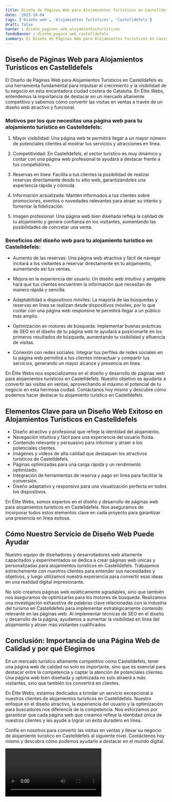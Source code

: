 ```yaml
---
title: Diseño de Páginas Web para Alojamientos Turísticos en Castelldefels
date: '2023-10-04'
tags: ['Diseño web', 'Alojamientos Turísticos', 'Castelldefels']
draft: false
banner : diseño_paginas_web_alojamientosturísticos
fondoBanner : diseño_pagina_web_castelldefels
summary: El Diseño de Páginas Web para Alojamientos Turísticos en Castelldefels es una herramienta fundamental para impulsar el crecimiento y la visibilidad de tu negocio en esta encantadora ciudad costera de Cataluña. En Élite Webs, entendemos la importancia de destacar en un mercado altamente competitivo y sabemos cómo convertir las visitas en ventas a través de un diseño web atractivo y funcional.
---
```


## Diseño de Páginas Web para Alojamientos Turísticos en Castelldefels

El Diseño de Páginas Web para Alojamientos Turísticos en Castelldefels es una herramienta fundamental para impulsar el crecimiento y la visibilidad de tu negocio en esta encantadora ciudad costera de Cataluña. En Élite Webs, entendemos la importancia de destacar en un mercado altamente competitivo y sabemos cómo convertir las visitas en ventas a través de un diseño web atractivo y funcional.

### Motivos por los que necesitas una página web para tu alojamiento turístico en Castelldefels:

1. Mayor visibilidad: Una página web te permitirá llegar a un mayor número de potenciales clientes al mostrar tus servicios y atracciones en línea.

2. Competitividad: En Castelldefels, el sector turístico es muy dinámico y contar con una página web profesional te ayudará a destacar frente a tus competidores.

3. Reservas en línea: Facilita a tus clientes la posibilidad de realizar reservas directamente desde tu sitio web, garantizándoles una experiencia rápida y cómoda.

4. Información actualizada: Mantén informados a tus clientes sobre promociones, eventos o novedades relevantes para atraer su interés y fomentar la fidelización.

5. Imagen profesional: Una página web bien diseñada refleja la calidad de tu alojamiento y genera confianza en los visitantes, aumentando las posibilidades de concretar una venta.

### Beneficios del diseño web para tu alojamiento turístico en Castelldefels:

- Aumento de las reservas: Una página web atractiva y fácil de navegar incitará a los visitantes a reservar directamente en tu alojamiento, aumentando así tus ventas.

- Mejora en la experiencia del usuario: Un diseño web intuitivo y amigable hará que tus clientes encuentren la información que necesitan de manera rápida y sencilla.

- Adaptabilidad a dispositivos móviles: La mayoría de las búsquedas y reservas en línea se realizan desde dispositivos móviles, por lo que contar con una página web responsive te permitirá llegar a un público más amplio.

- Optimización en motores de búsqueda: Implementar buenas prácticas de SEO en el diseño de tu página web te ayudará a posicionarte en los primeros resultados de búsqueda, aumentando tu visibilidad y afluencia de visitas.

- Conexión con redes sociales: Integrar tus perfiles de redes sociales en tu página web permitirá a tus clientes interactuar y compartir tus servicios, generando un mayor alcance y presencia en línea.

En Élite Webs nos especializamos en el diseño y desarrollo de páginas web para alojamientos turísticos en Castelldefels. Nuestro objetivo es ayudarte a convertir las visitas en ventas, aprovechando al máximo el potencial de tu negocio en esta hermosa ciudad. Contáctanos hoy mismo y descubre cómo podemos hacer destacar tu alojamiento turístico en Castelldefels.

<GifSeo />

<Cta />

## Elementos Clave para un Diseño Web Exitoso en Alojamientos Turísticos en Castelldefels

- Diseño atractivo y profesional que refleje la identidad del alojamiento.
- Navegación intuitiva y fácil para una experiencia del usuario fluida.
- Contenido relevante y persuasivo para informar y atraer a los potenciales clientes.
- Imágenes y videos de alta calidad que destaquen los atractivos turísticos de Castelldefels.
- Páginas optimizadas para una carga rápida y un rendimiento optimizado.
- Integración de herramientas de reserva y pago en línea para facilitar la conversión.
- Diseño adaptativo y responsivo para una visualización perfecta en todos los dispositivos.

En Élite Webs, somos expertos en el diseño y desarrollo de páginas web para alojamientos turísticos en Castelldefels. Nos aseguramos de incorporar todos estos elementos clave en cada proyecto para garantizar una presencia en línea exitosa.

## Cómo Nuestro Servicio de Diseño Web Puede Ayudar

Nuestro equipo de diseñadores y desarrolladores web altamente capacitados y experimentados se dedica a crear páginas web únicas y personalizadas para alojamientos turísticos en Castelldefels. Trabajamos estrechamente con nuestros clientes para entender sus necesidades y objetivos, y luego utilizamos nuestra experiencia para convertir esas ideas en una realidad digital impresionante.

No solo creamos páginas web estéticamente agradables, sino que también nos aseguramos de optimizarlas para los motores de búsqueda. Realizamos una investigación exhaustiva de palabras clave relacionadas con la industria del turismo en Castelldefels para implementar estratégicamente contenido relevante en las páginas web. Al implementar técnicas de SEO en el diseño y desarrollo de la página, ayudamos a aumentar la visibilidad en línea del alojamiento y atraer más visitantes cualificados.

## Conclusión: Importancia de una Página Web de Calidad y por qué Elegirnos

En un mercado turístico altamente competitivo como Castelldefels, tener una página web de calidad no solo es importante, sino que es esencial para destacar entre la competencia y captar la atención de potenciales clientes. Una página web bien diseñada y optimizada no solo atraerá a más visitantes, sino que también los convertirá en clientes.

En Élite Webs, estamos dedicados a brindar un servicio excepcional a nuestros clientes de alojamientos turísticos en Castelldefels. Nuestro enfoque en el diseño atractivo, la experiencia del usuario y la optimización para buscadores nos diferencia de la competencia. Nos esforzamos por garantizar que cada página web que creamos refleje la identidad única de nuestros clientes y les ayude a lograr un éxito duradero en línea.

Confíe en nosotros para convertir las visitas en ventas y llevar su negocio de alojamiento turístico en Castelldefels al siguiente nivel. Contáctenos hoy mismo y descubra cómo podemos ayudarlo a destacar en el mundo digital.

<Video />

<CtaBot job='Alojamientos Turísticos' city='Castelldefels'/>

<Gmaps query='Castelldefels+españa+maps' />